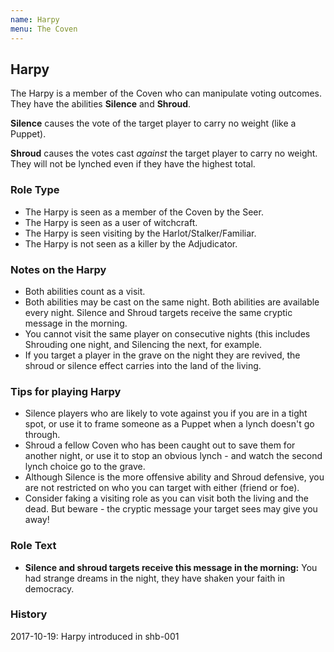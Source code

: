 ```yaml
---
name: Harpy
menu: The Coven
---
```


## Harpy

The Harpy is a member of the Coven who can manipulate voting outcomes.
They have the abilities **Silence** and **Shroud**.

**Silence** causes the vote of the target player to carry no weight
(like a Puppet).

**Shroud** causes the votes cast *against* the target player to carry no
weight. They will not be lynched even if they have the highest total.

### Role Type

  - The Harpy is seen as a member of the Coven by the Seer.
  - The Harpy is seen as a user of witchcraft.
  - The Harpy is seen visiting by the Harlot/Stalker/Familiar.
  - The Harpy is not seen as a killer by the Adjudicator.

### Notes on the Harpy

  - Both abilities count as a visit.
  - Both abilities may be cast on the same night. Both abilities are
    available every night. Silence and Shroud targets receive the same
    cryptic message in the morning.
  - You cannot visit the same player on consecutive nights (this
    includes Shrouding one night, and Silencing the next, for example.
  - If you target a player in the grave on the night they are revived,
    the shroud or silence effect carries into the land of the living.

### Tips for playing Harpy

  - Silence players who are likely to vote against you if you are in a
    tight spot, or use it to frame someone as a Puppet when a lynch
    doesn't go through.
  - Shroud a fellow Coven who has been caught out to save them for
    another night, or use it to stop an obvious lynch - and watch the
    second lynch choice go to the grave.
  - Although Silence is the more offensive ability and Shroud defensive,
    you are not restricted on who you can target with either (friend or
    foe).
  - Consider faking a visiting role as you can visit both the living and
    the dead. But beware - the cryptic message your target sees may give
    you away\!

### Role Text

  - **Silence and shroud targets receive this message in the morning:**
    You had strange dreams in the night, they have shaken your faith in
    democracy.

### History

2017-10-19: Harpy introduced in shb-001
